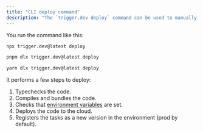 ```yaml
---
title: "CLI deploy command"
description: "The `trigger.dev deploy` command can be used to manually deploy."
---
```


You run the command like this:

<CodeGroup>

```bash npm
npx trigger.dev@latest deploy
```

```bash pnpm
pnpm dlx trigger.dev@latest deploy
```

```bash yarn
yarn dlx trigger.dev@latest deploy
```

</CodeGroup>

It performs a few steps to deploy:

1. Typechecks the code.
2. Compiles and bundles the code.
3. Checks that [environment variables](/v3/deploy-environment-variables) are set.
4. Deploys the code to the cloud.
5. Registers the tasks as a new version in the environment (prod by default).
